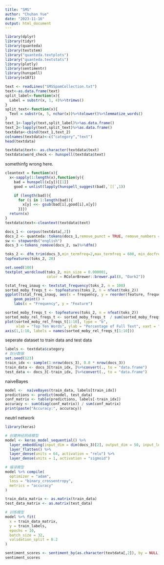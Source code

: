 ---
title: "SMS"
author: "Chuhan Yue"
date: "2023-11-16"
output: html_document
---

```{r setup, include=FALSE}
library(dplyr)
library(tidyr)
library(quanteda)
library(textstem)
library("quanteda.textplots")
library("quanteda.textstats")
library(plotly)
library(sentimentr)
library(hunspell)
library(e1071)
```

```{r}
text <- readLines("SMSSpamCollection.txt")
text<-as.data.frame(text)
split_label<-function(x){
  Label = substr(x, 1, 4)%>%trimws()
}
split_text<-function(x){
  Text = substr(x, 5, nchar(x))%>%tolower()%>%lemmatize_words()
}
text_1<-lapply(text,split_label)%>%as.data.frame() 
text_2<-lapply(text,split_text)%>%as.data.frame() 
textdata<-cbind(text_1,text_2)
colnames(textdata)<-c("category","text")
head(textdata)
```

```{r}
textdata$text<- as.character(textdata$text)
textdata$word_check <- hunspell(textdata$text)
```

somethinfg wrong here.
```{r}
cleantext = function(x){
  x<-sapply(1:length(x),function(y){
    bad = hunspell(x[y])[[1]]
    good = unlist(lapply(hunspell_suggest(bad),`[[`,1))

    if (length(bad)){
      for (i in 1:length(bad)){
        x[y] <<- gsub(bad[i],good[i],x[y])
      }}})
  return(x)
}
textdata$text<-cleantext(textdata$text)
```


```{r}
docs_1 <- corpus(textdata[,2])
docs_2 <- quanteda::tokens(docs_1,remove_punct = TRUE, remove_numbers = TRUE)
sw <- stopwords("english") 
docs_3 <-tokens_remove(docs_2, sw)%>%dfm()
```

```{r}
toks_2 <- dfm_trim(docs_3,min_termfreq=2,max_termfreq = 600, min_docfreq = 2)
topfeatures(toks_2, 20)
```

```{r}
set.seed(100)
textplot_wordcloud(toks_2, min_size = 0.000001,
                   color = RColorBrewer::brewer.pal(8, "Dark2"))
```

```{R}
tstat_freq_inaug <- textstat_frequency(toks_2, n = 100)
sorted_moby_freqs_t <- topfeatures(toks_2, n = nfeat(toks_2))
ggplot(tstat_freq_inaug, aes(x = frequency, y = reorder(feature, frequency))) +
    geom_point() + 
    labs(x = "Frequency", y = "Feature")
```

```{r}
sorted_moby_freqs_t <- topfeatures(toks_2, n = nfeat(toks_2))
sorted_moby_rel_freqs_t <- sorted_moby_freqs_t  / sum(sorted_moby_freqs_t ) * 100
plot(sorted_moby_rel_freqs_t[1:10], type = "b",
     xlab = "Top Ten Words", ylab = "Percentage of Full Text", xaxt = "n")
axis(1,1:10, labels = names(sorted_moby_rel_freqs_t[1:10]))
```

seperate dataset to train data and test data
```{r}
labels <- textdata$category
# 划分数据
set.seed(123)
train_idx <- sample(1:nrow(docs_3), 0.8 * nrow(docs_3))
train_data <- docs_3[train_idx, ]%>%convert(., to = "data.frame")
test_data <- docs_3[-train_idx, ]%>%convert(., to = "data.frame")

```

naiveBayes
```{r}
model <-  naiveBayes(train_data, labels[train_idx])
predictions <- predict(model, test_data)
conf_matrix <- table(predictions, labels[-train_idx])
accuracy <- sum(diag(conf_matrix)) / sum(conf_matrix)
print(paste("Accuracy:", accuracy))
```

neutrl network
```{R}
library(keras)

# 创建神经网络模型
model <- keras_model_sequential() %>%
  layer_embedding(input_dim = dim(docs_3)[2], output_dim = 50, input_length = dim(docs_3)[1]) %>%
  layer_flatten() %>%
  layer_dense(units = 64, activation = "relu") %>%
  layer_dense(units = 1, activation = "sigmoid")

# 编译模型
model %>% compile(
  optimizer = "adam",
  loss = "binary_crossentropy",
  metrics = "accuracy"
)
```
```{r}
train_data_matrix <- as.matrix(train_data)
test_data_matrix <- as.matrix(test_data)

# 训练模型
model %>% fit(
  x = train_data_matrix,
  y = train_labels,
  epochs = 10,
  batch_size = 32,
  validation_split = 0.2
)
```

```{r}
sentiment_scores <- sentiment_by(as.character(textdata[,2]), by = NULL)
sentiment_scores
```